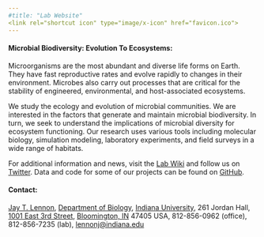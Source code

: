 ```yaml
---
#title: "Lab Website"
<link rel="shortcut icon" type="image/x-icon" href="favicon.ico">
---
```

<link rel="shortcut icon" type="image/x-icon" href="favicon.ico">

<h4 style="text-align:left;">**Microbial Biodiversity: Evolution To Ecosystems**:</h4>
Microorganisms are the most abundant and diverse life forms on Earth. They have fast reproductive rates and evolve rapidly to changes in their environment. Microbes also carry out processes that are critical for the stability of engineered, environmental, and host-associated ecosystems. 

We study the ecology and evolution of microbial communities. We are interested in the factors that generate and maintain microbial biodiversity. In turn, we seek to understand the implications of microbial diversity for ecosystem functioning. Our research uses various tools including molecular biology, simulation modeling, laboratory experiments, and field surveys in a wide range of habitats. 

For additional information and news, visit the <a href="http://www.indiana.edu/~lennon/index.php?title=Main_Page">Lab Wiki</a> and follow us on <a href="https://twitter.com/jaytlennon">Twitter</a>. 
Data and code for some of our projects can be found on <a href="https://github.com/LennonLab">GitHub</a>. 

<h4 style="text-align:left;">**Contact**:</h4>

<p>
<a href="https://www.indiana.edu/~microbes/people.php/cfm#Lennon"> Jay T. Lennon</a>, <a href="http://www.bio.indiana.edu/">  Department of Biology</a>, <a href="http://www.iub.edu/">Indiana University</a>, 261 Jordan Hall, <a href="http://goo.gl/PIjsr5">1001 East 3rd Street</a>, <a href="http://bloomington.in.gov/">Bloomington, IN</a> 47405 USA, 812-856-0962 (office), 812-856-7235 (lab), <a href="mailto:lennonj@indiana.edu">lennonj@indiana.edu</a> 
</p>

